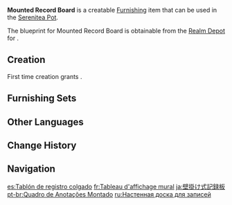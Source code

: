{{Furnishing Infobox
|id             = 364209
|image          = Item Mounted Record Board.png
|category       = Wall Decor
|subcategory    = Hanging Ornament
|quality        = 2
|adeptal_energy = 30
|load           = 85
|reduced_load   = 64
|description    = A compact record board.<br>If scrap paper cannot be used, chalk will also suffice.
|blueprint      = Realm Depot
}}
'''Mounted Record Board''' is a creatable [[Furnishing]] item that can be used in the [[Serenitea Pot]].

The blueprint for Mounted Record Board is obtainable from the [[Realm Depot]] for {{Item|Realm Currency|24|x=80}}.

==Creation==
First time creation grants {{Item|Trust|24|x=30}}.
{{Recipe
|type = Creation
|time = 12h
|Fir Wood = 4
|Blue Dye = 4
|sort = Fir Wood;Blue Dye
}}

==Furnishing Sets==
{{Craft Usage|type=Furnishing Set}}

==Other Languages==
{{Other Languages
|default_hidden = 1
|en      = Mounted Record Board
|zhs     = 壁挂式记录板
|zhs_rm  = Bìguà Shì Jìlù Bǎn
|zht     = 壁掛式記錄板
|zht_rm  = Bìguà Shì Jìlù Bǎn
|ja      = 壁掛け式記録板
|ja_rm   = Kabekake-shiki Kiroku-han{{Assumed}}
|ko      = 걸이식 기록판
|ko_rm   = Georisok Girokpan
|es      = Tablón de registro colgado
|fr      = Tableau d'affichage mural
|ru      = Настенная доска для записей
|th      = กระดานบันทึกติดผนัง
|th_rm   = 
|vi      = Bảng Ghi Chép Treo Tường
|de      = Aufgehängte Notiztafel
|id      = Papan Catatan Gantung
|pt      = Quadro de Anotações Montado
|tr      = Duvar Kayıt Panosu
|it      = Bacheca delle note
}}

==Change History==
{{Change History|1.5}}

==Navigation==
{{Furnishing Navbox|interior}}

[[es:Tablón de registro colgado]]
[[fr:Tableau d'affichage mural]]
[[ja:壁掛け式記録板]]
[[pt-br:Quadro de Anotações Montado]]
[[ru:Настенная доска для записей]]